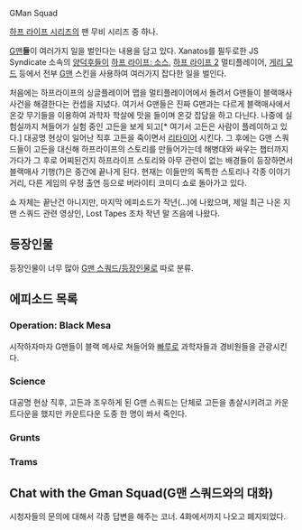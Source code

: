 GMan Squad

[[하프 라이프 시리즈]]의 팬 무비 시리즈 중 하나.

[[G맨]]'''들'''이 여러가지 일을 벌인다는 내용을 담고 있다.
Xanatos를 필두로한 JS Syndicate 소속의 [[양덕후]]들이 [[하프 라이프: 소스]], [[하프 라이프 2]] 멀티플레이어, [[게리 모드]] 등에서 전부 [[G맨]] 스킨을 사용하여 여러가지 잡다한 일을 벌인다.

처음에는 하프라이프의 싱글플레이어 맵을 멀티플레이어에서 돌려서 G맨들이 블랙매사 사건을 해결한다는 컨셉을 지녔다. 여기서 G맨들은 진짜 G맨과는 다르게 블랙매사에서 온갖 무기들을 이용하여 과학자 학살에 맛을 들이며 온갖 잡담을 하고 다닌다.
나중에 실험실까지 쳐들어가 실험 중인 고든을 보게 되고[* 여기서 고든은 사람이 플레이하고 있다.] 대공명 현상이 일어난 직후 고든을 죽이면서 [[리타이어]] 시킨다.
그 후에는 G맨 스쿼드들이 고든을 대신해 하프라이프의 스토리를 만들어가는데 해병대와 싸우는 챕터까지 가다가 그 후로 어찌된건지 하프라이프 스토리와 아무 관련이 없는 배경들이 등장하면서 블랙매사 기행(?)은 중간에 끝나게 된다.
현재는 이들만의 독특한 스토리나 각종 이야기거리, 다른 게임의 우정 출연 등으로 버라이티 코미디 쇼로 돌아가고 있다.

쇼 자체는 끝난건 아니지만, 마지막 에피소드가 작년(...)에 나왔으며, 제일 최근 나온 지맨 스쿼드 관련 영상인, Lost Tapes 조차 작년 말 즈음에 나왔다.

== 등장인물 ==
등장인물이 너무 많아 [[G맨 스쿼드/등장인물]]로 따로 분류.
== 에피소드 목록 ==
=== Operation: Black Mesa ===
시작하자마자 G맨들이 블랙 메사로 쳐들어와 [[빠루]]로 과학자들과 경비원들을 관광시킨다.

=== Science ===
대공명 현상 직후, 고든과 조우하게 된 G맨 스쿼드는 단체로 고든을 총살시키려고 카운트다운을 했지만 카운트다운 도중 한 명이 쏴서 죽인다.

=== Grunts ===
=== Trams ===


== Chat with the Gman Squad(G맨 스쿼드와의 대화) ==
시청자들의 문의에 대해서 각종 답변을 해주는 코너. 4화에서까지 나오고 폐지되었다.
